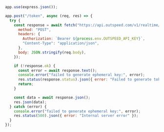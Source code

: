 ```javascript Express.js
app.use(express.json());

app.post("/token", async (req, res) => {
  try {
    const response = await fetch("https://api.outspeed.com/v1/realtime/sessions", {
      method: "POST",
      headers: {
        Authorization: `Bearer ${process.env.OUTSPEED_API_KEY}`,
        "Content-Type": "application/json",
      },
      body: JSON.stringify(req.body),
    });

    if (!response.ok) {
      const error = await response.text();
      console.error("failed to generate ephemeral key:", error);
      res.status(response.status).json({ error: "Failed to generate token" });
      return;
    }

    const data = await response.json();
    res.json(data);
  } catch (error) {
    console.error("failed to generate ephemeral key:", error);
    res.status(500).json({ error: "Internal server error" });
  }
});
```
